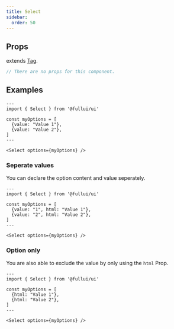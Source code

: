 ```yaml
---
title: Select
sidebar:
  order: 50
---
```


## Props
extends [Tag](/components/tag).
```ts
// There are no props for this component.
```

## Examples

```astro live
---
import { Select } from '@fullui/ui'

const myOptions = [
  {value: "Value 1"},
  {value: "Value 2"}, 
]
---

<Select options={myOptions} />
```

### Seperate values
You can declare the option content and value seperately.
```astro live
---
import { Select } from '@fullui/ui'

const myOptions = [
  {value: "1", html: "Value 1"},
  {value: "2", html: "Value 2"}, 
]
---

<Select options={myOptions} />
```

### Option only
You are also able to exclude the value by only using the `html` Prop.
```astro live
---
import { Select } from '@fullui/ui'

const myOptions = [
  {html: "Value 1"},
  {html: "Value 2"}, 
]
---

<Select options={myOptions} />
```